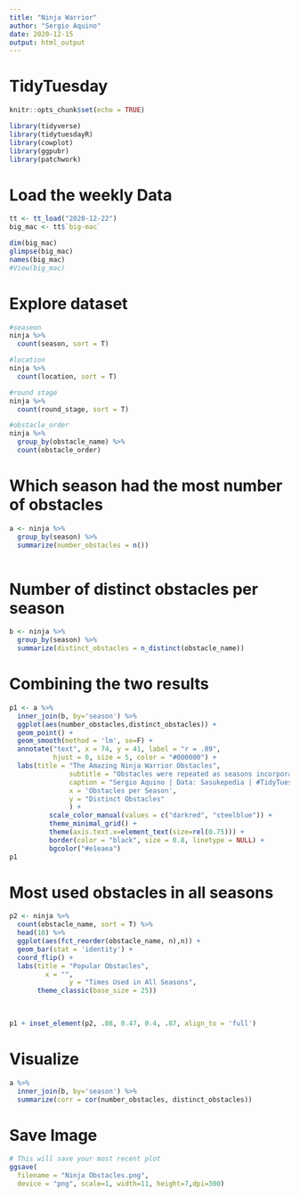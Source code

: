 ```yaml
---
title: "Ninja Warrior"
author: "Sergio Aquino"
date: 2020-12-15
output: html_output
---
```


# TidyTuesday

```r

knitr::opts_chunk$set(echo = TRUE)

library(tidyverse)
library(tidytuesdayR)
library(cowplot)
library(ggpubr)
library(patchwork)

```

# Load the weekly Data

```r

tt <- tt_load("2020-12-22")
big_mac <- tt$`big-mac`

dim(big_mac)
glimpse(big_mac)
names(big_mac)
#View(big_mac)

```


# Explore dataset

```r

#seaseon
ninja %>% 
  count(season, sort = T)

#location
ninja %>% 
  count(location, sort = T)

#round stage
ninja %>% 
  count(round_stage, sort = T)

#obstacle_order
ninja %>%
  group_by(obstacle_name) %>% 
  count(obstacle_order) 


```

# Which season had the most number of obstacles

```r

a <- ninja %>% 
  group_by(season) %>% 
  summarize(number_obstacles = n())
  
```

# Number of distinct obstacles per season

```r

b <- ninja %>% 
  group_by(season) %>% 
  summarize(distinct_obstacles = n_distinct(obstacle_name))

```

# Combining the two results

```r

p1 <- a %>% 
  inner_join(b, by='season') %>% 
  ggplot(aes(number_obstacles,distinct_obstacles)) +
  geom_point() +
  geom_smooth(method = 'lm', se=F) +
  annotate("text", x = 74, y = 41, label = "r = .89",
           hjust = 0, size = 5, color = "#000000") +
  labs(title = "The Amazing Ninja Warrior Obstacles",
               subtitle = "Obstacles were repeated as seasons incorporated more of them.",
               caption = "Sergio Aquino | Data: Sasukepedia | #TidyTuesday",
               x = 'Obstacles per Season',
               y = "Distinct Obstacles"
               ) +
          scale_color_manual(values = c("darkred", "steelblue")) +
          theme_minimal_grid() +
          theme(axis.text.x=element_text(size=rel(0.75))) +
          border(color = "black", size = 0.8, linetype = NULL) +
          bgcolor("#e1eaea")
p1


```
# Most used obstacles in all seasons 

```r

p2 <- ninja %>% 
  count(obstacle_name, sort = T) %>% 
  head(10) %>% 
  ggplot(aes(fct_reorder(obstacle_name, n),n)) +
  geom_bar(stat = 'identity') +
  coord_flip() +
  labs(title = "Popular Obstacles",
         x = "",
               y = "Times Used in All Seasons",
       theme_classic(base_size = 25))
              
              

p1 + inset_element(p2, .08, 0.47, 0.4, .87, align_to = 'full')

```

# Visualize

```r

a %>% 
  inner_join(b, by='season') %>% 
  summarize(corr = cor(number_obstacles, distinct_obstacles))

```

# Save Image

```r

# This will save your most recent plot
ggsave(
  filename = "Ninja Obstacles.png",
  device = "png", scale=1, width=11, height=7,dpi=300)

```
